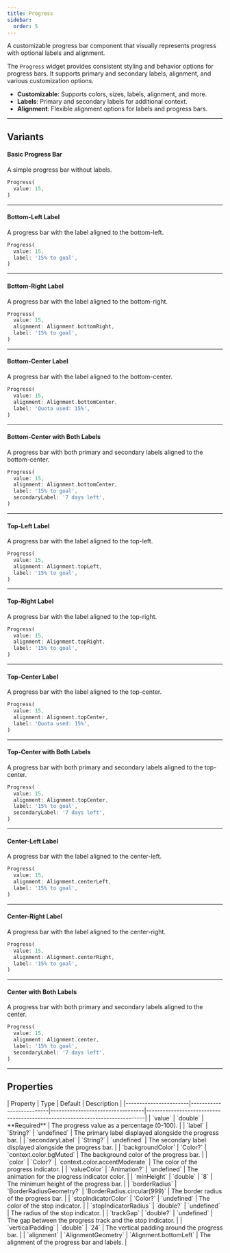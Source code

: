 ```yaml
---
title: Progress
sidebar:
  order: 5
---
```



A customizable progress bar component that visually represents progress with optional labels and alignment.

The `Progress` widget provides consistent styling and behavior options for progress bars. It supports primary and secondary labels, alignment, and various customization options.

- **Customizable**: Supports colors, sizes, labels, alignment, and more.
- **Labels**: Primary and secondary labels for additional context.
- **Alignment**: Flexible alignment options for labels and progress bars.

---

## Variants

#### Basic Progress Bar
A simple progress bar without labels.

<Preview src="progress?style=basic">

```dart
Progress(
  value: 15,
)
```

</Preview>

---

#### Bottom-Left Label
A progress bar with the label aligned to the bottom-left.

<Preview src="progress?style=labelBottomLeft">

```dart
Progress(
  value: 15,
  label: '15% to goal',
)
```

</Preview>

---

#### Bottom-Right Label
A progress bar with the label aligned to the bottom-right.

<Preview src="progress?style=labelBottomRight">

```dart
Progress(
  value: 15,
  alignment: Alignment.bottomRight,
  label: '15% to goal',
)
```

</Preview>

---

#### Bottom-Center Label
A progress bar with the label aligned to the bottom-center.

<Preview src="progress?style=labelBottomCenter">

```dart
Progress(
  value: 15,
  alignment: Alignment.bottomCenter,
  label: 'Quota used: 15%',
)
```

</Preview>

---

#### Bottom-Center with Both Labels
A progress bar with both primary and secondary labels aligned to the bottom-center.

<Preview src="progress?style=labelBottomBoth">

```dart
Progress(
  value: 15,
  alignment: Alignment.bottomCenter,
  label: '15% to goal',
  secondaryLabel: '7 days left',
)
```

</Preview>

---

#### Top-Left Label
A progress bar with the label aligned to the top-left.

<Preview src="progress?style=labelTopLeft">

```dart
Progress(
  value: 15,
  alignment: Alignment.topLeft,
  label: '15% to goal',
)
```

</Preview>

---

#### Top-Right Label
A progress bar with the label aligned to the top-right.

<Preview src="progress?style=labelTopRight">

```dart
Progress(
  value: 15,
  alignment: Alignment.topRight,
  label: '15% to goal',
)
```

</Preview>

---

#### Top-Center Label
A progress bar with the label aligned to the top-center.

<Preview src="progress?style=labelTopCenter">

```dart
Progress(
  value: 15,
  alignment: Alignment.topCenter,
  label: 'Quota used: 15%',
)
```

</Preview>

---

#### Top-Center with Both Labels
A progress bar with both primary and secondary labels aligned to the top-center.

<Preview src="progress?style=labelTopBoth">

```dart
Progress(
  value: 15,
  alignment: Alignment.topCenter,
  label: '15% to goal',
  secondaryLabel: '7 days left',
)
```

</Preview>

---

#### Center-Left Label
A progress bar with the label aligned to the center-left.

<Preview src="progress?style=labelCenterLeft">

```dart
Progress(
  value: 15,
  alignment: Alignment.centerLeft,
  label: '15% to goal',
)
```

</Preview>

---

#### Center-Right Label
A progress bar with the label aligned to the center-right.

<Preview src="progress?style=labelCenterRight">

```dart
Progress(
  value: 15,
  alignment: Alignment.centerRight,
  label: '15% to goal',
)
```

</Preview>

---

#### Center with Both Labels
A progress bar with both primary and secondary labels aligned to the center.

<Preview src="progress?style=labelCenterBoth">

```dart
Progress(
  value: 15,
  alignment: Alignment.center,
  label: '15% to goal',
  secondaryLabel: '7 days left',
)
```

</Preview>

---

## Properties

<div class="docs-table">
| Property              | Type                     | Default                          | Description                                                                 |
|-----------------------|--------------------------|----------------------------------|-----------------------------------------------------------------------------|
| `value`               | `double`                 | **Required**                     | The progress value as a percentage (0-100).                                 |
| `label`               | `String?`                | `undefined`                      | The primary label displayed alongside the progress bar.                     |
| `secondaryLabel`      | `String?`                | `undefined`                      | The secondary label displayed alongside the progress bar.                   |
| `backgroundColor`     | `Color?`                 | `context.color.bgMuted`          | The background color of the progress bar.                                   |
| `color`               | `Color?`                 | `context.color.accentModerate`   | The color of the progress indicator.                                        |
| `valueColor`          | `Animation<Color?>?`     | `undefined`                      | The animation for the progress indicator color.                             |
| `minHeight`           | `double`                 | `8`                              | The minimum height of the progress bar.                                     |
| `borderRadius`        | `BorderRadiusGeometry?`  | `BorderRadius.circular(999)`     | The border radius of the progress bar.                                      |
| `stopIndicatorColor`  | `Color?`                 | `undefined`                      | The color of the stop indicator.                                            |
| `stopIndicatorRadius` | `double?`                | `undefined`                      | The radius of the stop indicator.                                           |
| `trackGap`            | `double?`                | `undefined`                      | The gap between the progress track and the stop indicator.                  |
| `verticalPadding`     | `double`                 | `24`                             | The vertical padding around the progress bar.                               |
| `alignment`           | `AlignmentGeometry`      | `Alignment.bottomLeft`           | The alignment of the progress bar and labels.                               |

</div>
